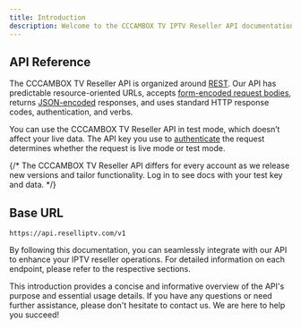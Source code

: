 ```yaml
---
title: Introduction
description: Welcome to the CCCAMBOX TV IPTV Reseller API documentation. This API allows you to manage credits, lines, and packages for IPTV resellers. The API is organized around REST and is designed to have predictable, resource-oriented URLs and to use HTTP response codes to indicate API errors.
---
```


## API Reference

The CCCAMBOX TV Reseller API is organized around [REST](http://en.wikipedia.org/wiki/Representational_State_Transfer). Our API has predictable resource-oriented URLs, accepts [form-encoded request bodies](<https://en.wikipedia.org/wiki/POST_(HTTP)#Use_for_submitting_web_forms>), returns [JSON-encoded](http://www.json.org/) responses, and uses standard HTTP response codes, authentication, and verbs.

You can use the CCCAMBOX TV Reseller API in test mode, which doesn’t affect your live data. The API key you use to [authenticate](/documentation/authentification) the request determines whether the request is live mode or test mode.

{/* The CCCAMBOX TV Reseller API differs for every account as we release new versions and tailor functionality. Log in to see docs with your test key and data. */}

## Base URL

```
https://api.reselliptv.com/v1
```

By following this documentation, you can seamlessly integrate with our API to enhance your IPTV reseller operations. For detailed information on each endpoint, please refer to the respective sections.

This introduction provides a concise and informative overview of the API's purpose and essential usage details. If you have any questions or need further assistance, please don't hesitate to contact us. We are here to help you succeed!
